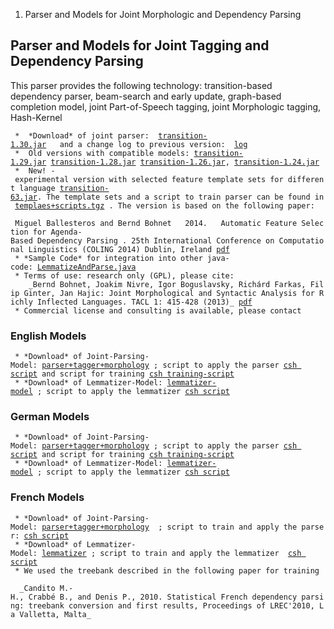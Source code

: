 #Parser and Models for Joint Morphologic and Dependency Parsing

== Parser and Models for Joint Tagging and Dependency Parsing  ==

This parser provides the following technology: transition-based dependency parser, beam-search and early update, graph-based completion model, joint Part-of-Speech tagging, joint Morphologic tagging, Hash-Kernel

  *  *Download* of joint parser:  [https://drive.google.com/file/d/0B-qbj-8rtoUMbVEzWDlvd0ZxVFU/edit?usp=sharing transition-1.30.jar]   and a change log to previous version:  [https://drive.google.com/file/d/0B-qbj-8rtoUMem9pVEoxYUNVYzg/edit?usp=sharing log]
  *  Old versions with compatible models: [https://drive.google.com/file/d/0B-qbj-8rtoUMMlpQSGtRcmxLSms/edit?usp=sharing transition-1.29.jar] [https://drive.google.com/file/d/0B-qbj-8rtoUMaEN5ZHhhN1JXMkk/edit?usp=sharing transition-1.28.jar] [https://drive.google.com/file/d/0B-qbj-8rtoUMRHByX0NBMTk2TlE/edit?usp=sharing transition-1.26.jar], [https://drive.google.com/file/d/0B-qbj-8rtoUMX3p3UjhfWlVRTXM/edit?usp=sharing transition-1.24.jar]
  *  New! - experimental version with selected feature template sets for different language [https://drive.google.com/file/d/0B-qbj-8rtoUMWmJ5bnhZN0NVZG8/xxx transition-63.jar]. The template sets and a script to train parser can be found in [https://drive.google.com/file/d/0B-qbj-8rtoUMbk9VXzlrZ3ZkazQ/view?usp=sharing templaes+scripts.tgz] . The version is based on the following paper:

  Miguel Ballesteros and Bernd Bohnet   2014.   Automatic Feature Selection for Agenda-Based Dependency Parsing . 25th International Conference on Computational Linguistics (COLING 2014) Dublin, Ireland [http://anthology.aclweb.org/C/C14/C14-1076.pdf pdf]
  * *Sample Code* for integration into other java-code: [https://drive.google.com/file/d/0B-qbj-8rtoUMenh3VllFVUYtbDg/edit?usp=sharing LemmatizeAndParse.java]
  * Terms of use: research only (GPL), please cite: 
     _Bernd Bohnet, Joakim Nivre, Igor Boguslavsky, Richárd Farkas, Filip Ginter, Jan Hajic: Joint Morphological and Syntactic Analysis for Richly Inflected Languages. TACL 1: 415-428 (2013)_ [http://www.transacl.org/wp-content/uploads/2013/10/paperno34.pdf pdf] 
  * Commercial license and consulting is available, please contact {{{Bernd Bohnet}}}

=== English Models ===
  * *Download* of Joint-Parsing-Model: [https://drive.google.com/file/d/0B-qbj-8rtoUMLUg5NGpBVW9JNkE/edit?usp=sharing parser+tagger+morphology] ; script to apply the parser [https://drive.google.com/file/d/0B-qbj-8rtoUMeUhjNWM5Qkd2VUk/edit?usp=sharing csh script] and script for training [https://drive.google.com/file/d/0B-qbj-8rtoUMN2hWSlJPYWxJMmM/edit?usp=sharing csh training-script]
  * *Download* of Lemmatizer-Model: [https://drive.google.com/file/d/0B-qbj-8rtoUMaUVsWUFuOE81ZW8/edit?usp=sharing lemmatizer-model] ; script to apply the lemmatizer [https://drive.google.com/file/d/0B-qbj-8rtoUMaGwzalFKT1hYUXM/edit?usp=sharing csh script]


=== German Models ===
  * *Download* of Joint-Parsing-Model: [https://drive.google.com/file/d/0B-qbj-8rtoUMLUg5NGpBVW9JNkE/edit?usp=sharing parser+tagger+morphology] ; script to apply the parser [https://drive.google.com/file/d/0B-qbj-8rtoUMeUhjNWM5Qkd2VUk/edit?usp=sharing csh script] and script for training [https://drive.google.com/file/d/0B-qbj-8rtoUMN2hWSlJPYWxJMmM/edit?usp=sharing csh training-script]
  * *Download* of Lemmatizer-Model: [https://drive.google.com/file/d/0B-qbj-8rtoUMaUVsWUFuOE81ZW8/edit?usp=sharing lemmatizer-model] ; script to apply the lemmatizer [https://drive.google.com/file/d/0B-qbj-8rtoUMaGwzalFKT1hYUXM/edit?usp=sharing csh script]

=== French Models ===
  * *Download* of Joint-Parsing-Model: [https://drive.google.com/file/d/0B-qbj-8rtoUMYV8yalAtcFk0WFE/edit?usp=sharing parser+tagger+morphology]  ; script to train and apply the parser: [https://drive.google.com/file/d/0B-qbj-8rtoUMSlY4SmtTaHQtZU0/edit?usp=sharing csh script]
  * *Download* of Lemmatizer-Model: [https://drive.google.com/file/d/0B-qbj-8rtoUMMEYwY0FFLUVmeEU/edit?usp=sharing lemmatizer] ; script to train and apply the lemmatizer  [https://drive.google.com/file/d/0B-qbj-8rtoUMWWRzR09zblNXcDg/edit?usp=sharing csh script]
  * We used the treebank described in the following paper for training

   _Candito M.-H., Crabbé B., and Denis P., 2010. Statistical French dependency parsing: treebank conversion and first results, Proceedings of LREC'2010, La Valletta, Malta_